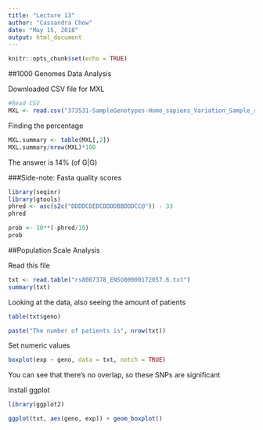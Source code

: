 ```yaml
---
title: "Lecture 13"
author: "Cassandra Chow"
date: "May 15, 2018"
output: html_document
---
```


```r
knitr::opts_chunk$set(echo = TRUE)
```

##1000 Genomes Data Analysis

Downloaded CSV file for MXL 
```r
#Read CSV 
MXL <- read.csv("373531-SampleGenotypes-Homo_sapiens_Variation_Sample_rs8067378.csv", header = TRUE)
```

Finding the percentage
```r
MXL.summary <- table(MXL[,2])
MXL.summary/nrow(MXL)*100
```

The answer is 14% (of G|G)

###Side-note: Fasta quality scores 
```r
library(seqinr)
library(gtools)
phred <- asc(s2c("DDDDCDEDCDDDDBBDDDCC@")) - 33 
phred
```

```r
prob <- 10**(-phred/10)
prob
```


##Population Scale Analysis 

Read this file 
```r
txt <- read.table("rs8067378_ENSG00000172057.6.txt")
summary(txt)
```

Looking at the data, also seeing the amount of patients
```r
table(txt$geno)

paste("The number of patients is", nrow(txt))
```

Set numeric values
```r
boxplot(exp ~ geno, data = txt, notch = TRUE)
```
You can see that there's no overlap, so these SNPs are significant 

Install ggplot
```r
library(ggplot2)
```

```r
ggplot(txt, aes(geno, exp)) + geom_boxplot()
```

